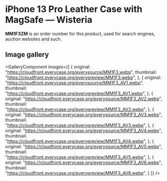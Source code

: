 
# iPhone 13 Pro Leather Case with MagSafe — Wisteria

<Callout type='info' emoji='👉🏻'>**MM1F3ZM** is an order number for this product, used for search engines, auction websites and such.</Callout>

## Image gallery

<GalleryComponent
    images={[
      {
        original: "https://cloudfront.everycase.org/everysource/MM1F3.webp",
        thumbnail: "https://cloudfront.everycase.org/everypreview/MM1F3.webp",
      },
      {
        original: "https://cloudfront.everycase.org/everysource/MM1F3_AV1.webp",
        thumbnail: "https://cloudfront.everycase.org/everypreview/MM1F3_AV1.webp",
      },
      {
        original: "https://cloudfront.everycase.org/everysource/MM1F3_AV2.webp",
        thumbnail: "https://cloudfront.everycase.org/everypreview/MM1F3_AV2.webp",
      },
      {
        original: "https://cloudfront.everycase.org/everysource/MM1F3_AV3.webp",
        thumbnail: "https://cloudfront.everycase.org/everypreview/MM1F3_AV3.webp",
      },
      {
        original: "https://cloudfront.everycase.org/everysource/MM1F3_AV4.webp",
        thumbnail: "https://cloudfront.everycase.org/everypreview/MM1F3_AV4.webp",
      },
      {
        original: "https://cloudfront.everycase.org/everysource/MM1F3_AV5.webp",
        thumbnail: "https://cloudfront.everycase.org/everypreview/MM1F3_AV5.webp",
      },
      {
        original: "https://cloudfront.everycase.org/everysource/MM1F3_AV6.webp",
        thumbnail: "https://cloudfront.everycase.org/everypreview/MM1F3_AV6.webp",
      }
    ]}
  />
